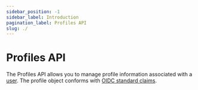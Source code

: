 ```yaml
---
sidebar_position: -1
sidebar_label: Introduction
pagination_label: Profiles API
slug: ./
---
```


# Profiles API

The Profiles API allows you to manage profile information associated with a [user](/platform/users). The profile object conforms with [OIDC standard claims](https://openid.net/specs/openid-connect-core-1_0.html#StandardClaims).
